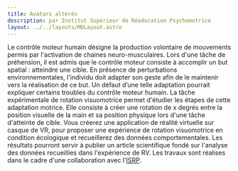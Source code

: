 ```yaml
---
title: Avatars altérés
description: par Institut Supérieur de Réeducation Psychomotrice
layout: ../../layouts/MDLayout.astro
---
```


Le contrôle moteur humain désigne la production volontaire de mouvements permis par l'activation de chaines neuro-musculaires. Lors d'une tâche de préhension, il est admis que le contrôle moteur consiste à accomplir un but spatial : atteindre une cible. En présence de perturbations environnementales, l'individu doit adapter son geste afin de le maintenir vers la réalisation de ce but. Un défaut d’une telle adaptation pourrait expliquer certains troubles du contrôle moteur humain. La tâche expérimentale de rotation visuomotrice permet d'étudier les étapes de cette adaptation motrice. Elle consiste à créer une rotation de x degrés entre la position visuelle de la main et sa position physique lors d'une tâche d'atteinte de cible. Vous créerez une application de réalité virtuelle sur casque de VR, pour proposer une expérience de rotation visuomotrice en condition écologique et recueillerez des données comportementales. Les résultats pourront servir à publier un article scientifique fondé sur l'analyse des données recueillies dans l'expérience de RV. Les travaux sont réalises dans le cadre d'une collaboration avec l'[ISRP][ISRP].

[ISRP]: https://www.isrp.fr